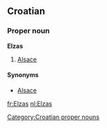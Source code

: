 ==Croatian==

===Proper noun===
'''Elzas''' {{m}}

# [[Alsace]]

====Synonyms====
* [[Alsace#Croatian|Alsace]]

[[Category:Croatian proper nouns]]

[[fr:Elzas]]
[[nl:Elzas]]